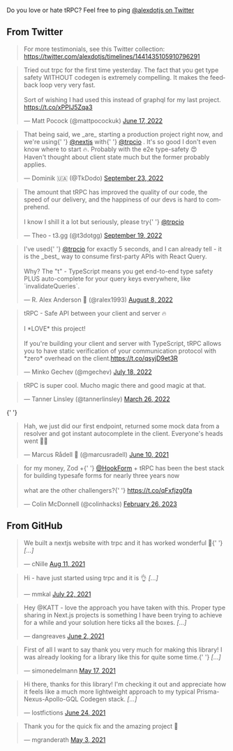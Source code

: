 <head>
  <link rel="canonical" href="https://trpc.io/docs/love" />
</head>

Do you love or hate tRPC? Feel free to ping [@alexdotjs on Twitter](https://twitter.com/alexdotjs)

## From Twitter

> For more testimonials, see this Twitter collection: https://twitter.com/alexdotjs/timelines/1441435105910796291

<blockquote className="twitter-tweet">
  <p lang="en" dir="ltr">
    Tried out trpc for the first time yesterday. The fact that you get type
    safety WITHOUT codegen is extremely compelling. It makes the feedback loop
    very very fast.
    <br />
    <br />
    Sort of wishing I had used this instead of graphql for my last project. 
    <a href="https://t.co/xPPIJ5Zqa3">https://t.co/xPPIJ5Zqa3</a>
  </p>
  &mdash; Matt Pocock (@mattpocockuk) <a href="https://twitter.com/mattpocockuk/status/1537761528962764802?ref_src=twsrc%5Etfw">June 17, 2022</a>
</blockquote> <script
  async
  src="https://platform.twitter.com/widgets.js"
  charset="utf-8"
></script>

<blockquote className="twitter-tweet">
  <p lang="en" dir="ltr">
    That being said, we _are_ starting a production project right now, and
    we&#39;re using{' '}
    <a href="https://twitter.com/nextjs?ref_src=twsrc%5Etfw">@nextjs</a> with{' '}
    <a href="https://twitter.com/trpcio?ref_src=twsrc%5Etfw">@trpcio</a> .
    It&#39;s so good I don&#39;t even know where to start 🔥. Probably with the
    e2e type-safety 😍
    <br />
    Haven&#39;t thought about client state much but the former probably applies.
  </p>
  &mdash; Dominik 🇺🇦 (@TkDodo) 
  <a href="https://twitter.com/TkDodo/status/1573391189373751297?ref_src=twsrc%5Etfw">September 23, 2022</a>
</blockquote> <script
  async
  src="https://platform.twitter.com/widgets.js"
  charset="utf-8"
></script>

<blockquote className="twitter-tweet">
  <p lang="en" dir="ltr">
    The amount that tRPC has improved the quality of our code, the speed of our
    delivery, and the happiness of our devs is hard to comprehend.
    <br />
    <br />I know I shill it a lot but seriously, please try{' '}
    <a href="https://twitter.com/trpcio?ref_src=twsrc%5Etfw">@trpcio</a>
  </p>
  &mdash; Theo - t3.gg (@t3dotgg) <a href="https://twitter.com/t3dotgg/status/1571922456239284224?ref_src=twsrc%5Etfw">September 19, 2022</a>
</blockquote> <script
  async
  src="https://platform.twitter.com/widgets.js"
  charset="utf-8"
></script>

<blockquote className="twitter-tweet">
  <p lang="en" dir="ltr">
    I&#39;ve used{' '}
    <a href="https://twitter.com/trpcio?ref_src=twsrc%5Etfw">@trpcio</a> for
    exactly 5 seconds, and I can already tell - it is the _best_ way to consume
    first-party APIs with React Query. <br />
    <br />
    Why? The &quot;t&quot; - TypeScript means you get end-to-end type safety
    PLUS auto-complete for your query keys everywhere, like `invalidateQueries`.
  </p>
  &mdash; R. Alex Anderson 🚀 (@ralex1993) 
  <a href="https://twitter.com/ralex1993/status/1556619478556876802?ref_src=twsrc%5Etfw">August 8, 2022</a>
</blockquote> <script
  async
  src="https://platform.twitter.com/widgets.js"
  charset="utf-8"
></script>

<blockquote className="twitter-tweet">
  <p lang="en" dir="ltr">
    tRPC - Safe API between your client and server 🔥
    <br />
    <br />I *LOVE* this project!
    <br />
    <br />
    If you&#39;re building your client and server with TypeScript, tRPC allows you
    to have static verification of your communication protocol with *zero* overhead
    on the client.<a href="https://t.co/qsyjD9et3R">https://t.co/qsyjD9et3R</a>
  </p>
  &mdash; Minko Gechev (@mgechev) <a href="https://twitter.com/mgechev/status/1549140656752234496?ref_src=twsrc%5Etfw">July 18, 2022</a>
</blockquote> <script
  async
  src="https://platform.twitter.com/widgets.js"
  charset="utf-8"
></script>

<blockquote className="twitter-tweet">
  <p lang="en" dir="ltr">
    tRPC is super cool. Mucho magic there and good magic at that.
  </p>
  &mdash; Tanner Linsley (@tannerlinsley) <a href="https://twitter.com/tannerlinsley/status/1507753424187650048?ref_src=twsrc%5Etfw">March 26, 2022</a>
</blockquote> <script
  async
  src="https://platform.twitter.com/widgets.js"
  charset="utf-8"
></script>{' '}

<blockquote className="twitter-tweet" data-cards="hidden">
  <p lang="en" dir="ltr">
    Hah, we just did our first endpoint, returned some mock data from a resolver
    and got instant autocomplete in the client. Everyone&#39;s heads went 🤯🥳
  </p>
  &mdash; Marcus Rådell 🦀 (@marcusradell) <a href="https://twitter.com/marcusradell/status/1402991694446952458?ref_src=twsrc%5Etfw">June 10, 2021</a>
</blockquote>

<blockquote className="twitter-tweet">
  <p lang="en" dir="ltr">
    for my money, Zod +{' '}
    <a href="https://twitter.com/HookForm?ref_src=twsrc%5Etfw">@HookForm</a> +
    tRPC has been the best stack for building typesafe forms for nearly three
    years now <br />
    <br />
    what are the other challengers?{' '}
    <a href="https://t.co/qFxfjzg0fa">https://t.co/qFxfjzg0fa</a>
  </p>
  &mdash; Colin McDonnell (@colinhacks) <a href="https://twitter.com/colinhacks/status/1629950516242313216?ref_src=twsrc%5Etfw">February 26, 2023</a>
</blockquote> <script
  async
  src="https://platform.twitter.com/widgets.js"
  charset="utf-8"
></script>

## From GitHub

<blockquote className="github-comment">
  <p lang="en" dir="ltr">
    We built a nextjs website with trpc and it has worked wonderful 🙌{' '}
    <em>[...]</em>
  </p>
  &mdash; cNille <a href="https://github.com/trpc/trpc/issues/775#issue-966343527">Aug 11, 2021</a>
</blockquote>

<blockquote className="github-comment">
  <p lang="en" dir="ltr">
    Hi - have just started using trpc and it is 👌 <em>[...]</em>
  </p>
  &mdash; mmkal <a href="https://github.com/trpc/trpc/issues/703#issue-950972268">July 22, 2021</a>
</blockquote>

<blockquote className="github-comment">
  <p lang="en" dir="ltr">
    Hey @KATT - love the approach you have taken with this. Proper type sharing
    in Next.js projects is something I have been trying to achieve for a while
    and your solution here ticks all the boxes. <em>[...]</em>
  </p>
  &mdash; dangreaves <a href="https://github.com/trpc/trpc/discussions/455#discussion-3392848">June 2, 2021</a>
</blockquote>

<blockquote className="github-comment">
  <p lang="en" dir="ltr">
    First of all I want to say thank you very much for making this library! I
    was already looking for a library like this for quite some time.{' '}
    <em>[...]</em>
  </p>
  &mdash; simonedelmann <a href="https://github.com/trpc/trpc/issues/378#issue-893740950">May 17, 2021</a>
</blockquote>

<blockquote className="github-comment">
  <p lang="en" dir="ltr">
    Hi there, thanks for this library! I'm checking it out and appreciate how it
    feels like a much more lightweight approach to my typical
    Prisma-Nexus-Apollo-GQL Codegen stack. <em>[...]</em>
  </p>
  &mdash; lostfictions <a href="https://github.com/trpc/trpc/pull/712#issue-696293837">June 24, 2021</a>
</blockquote>

<blockquote className="github-comment">
  <p lang="en" dir="ltr">
    Thank you for the quick fix and the amazing project 💯
  </p>
  &mdash; mgranderath <a href="https://github.com/trpc/trpc/issues/331#issuecomment-831263018">May 3, 2021</a>
</blockquote>
